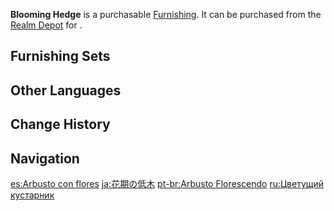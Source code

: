 {{Furnishing Infobox
|id             = 372402
|image          = Item Blooming Hedge.png
|category       = Landform
|subcategory    = Shrub
|quality        = 3
|adeptal_energy = 20
|load           = 50
|reduced_load   = 50
|description    = A hedgerow packed with bright yellow flowers, whose sweet scent covers a multitude of odors. Things known to hide inside include lost cats, broken eyepatches and raven feathers, and [[Klee|Spark Knight]] "treasure".
|mention        = Klee
|source1        = [[Realm Depot]]
}}
'''Blooming Hedge''' is a purchasable [[Furnishing]]. It can be purchased from the [[Realm Depot]] for {{Item|Realm Currency|30|x=80}}.

==Furnishing Sets==
{{Craft Usage}}

==Other Languages==
{{Other Languages
|default_hidden = 1
|en      = Blooming Hedge
|zhs     = 正逢花期的灌木丛
|zhs_rm  = Zhèng Féng Huāqí de Guànmùcóng
|zht     = 正逢花期的灌木叢
|zht_rm  = Zhèng Féng Huāqí de Guànmùcóng
|ja      = 花期の低木
|ja_rm   = Kaki no Teiboku
|ko      = 꽃이 가득 핀 관목 덤불
|ko_rm   = Kkot-i Gadeuk Pin Gwanmok Deombul
|es      = Arbusto con flores
|fr      = Haie en fleurs
|ru      = Цветущий кустарник
|th      = พุ่มดอกไม้ที่บานสะพรั่ง
|th_rm   = Phum Dokmai thi Ban Saphrang
|vi      = Bụi Cây Nở Hoa
|de      = Blühender Busch
|id      = Semak Bermekaran
|pt      = Arbusto Florescendo
|tr      = Çiçek Çit
|it      = Siepe fiorita
}}

==Change History==
{{Change History|1.5}}

==Navigation==
{{Furnishing Navbox|exterior}}

[[es:Arbusto con flores]]
[[ja:花期の低木]]
[[pt-br:Arbusto Florescendo]]
[[ru:Цветущий кустарник]]